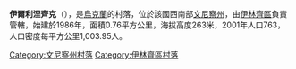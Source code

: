{{coord|49|10|50|N|29|12|40|E|scale:30000|display=title}}

'''伊爾利涅齊克'''（{{lang-uk|Іллінецьке}}），是[[烏克蘭|烏克蘭]]的村落，位於該國西南部[[文尼察州|文尼察州]]，由[[伊林齊區|伊林齊區]]負責管轄，始建於1986年，面積0.76平方公里，海拔高度263米，2001年人口763，人口密度每平方公里1,003.95人。

[[Category:文尼察州村落|Category:文尼察州村落]]
[[Category:伊林齊區村落|Category:伊林齊區村落]]


{{Vinnytsia-geo-stub}}